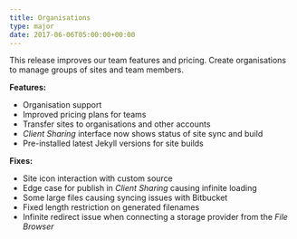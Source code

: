 ```yaml
---
title: Organisations
type: major
date: 2017-06-06T05:00:00+00:00
---
```



This release improves our team features and pricing. Create organisations to manage groups of sites and team members.

**Features:**

* Organisation support
* Improved pricing plans for teams
* Transfer sites to organisations and other accounts
* *Client Sharing* interface now shows status of site sync and build
* Pre-installed latest Jekyll versions for site builds

**Fixes:**

* Site icon interaction with custom source
* Edge case for publish in *Client Sharing* causing infinite loading
* Some large files causing syncing issues with Bitbucket
* Fixed length restriction on generated filenames
* Infinite redirect issue when connecting a storage provider from the *File Browser*